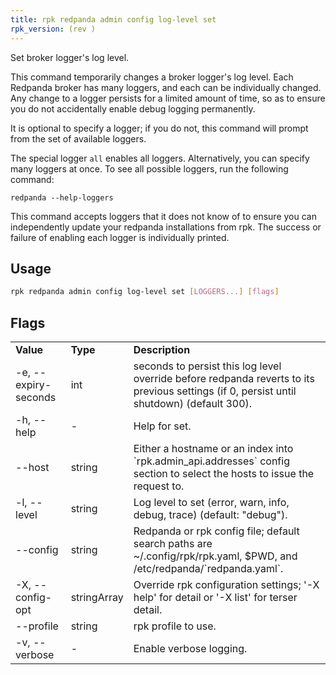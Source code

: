 ```yaml
---
title: rpk redpanda admin config log-level set
rpk_version: (rev )
---
```


<head>
  <meta name="title" content="rpk redpanda admin config log-level set | Redpanda Docs" />
  <meta name="description" content="rpk redpanda admin config log-level set" />
  <link rel="canonical" href="https://docs.redpanda.com/docs/reference/rpk/rpk-redpanda/rpk-redpanda-admin-config-log-level-set/" />
</head>

Set broker logger's log level.

This command temporarily changes a broker logger's log level. Each Redpanda
broker has many loggers, and each can be individually changed. Any change
to a logger persists for a limited amount of time, so as to ensure you do
not accidentally enable debug logging permanently.

It is optional to specify a logger; if you do not, this command will prompt
from the set of available loggers.

The special logger `all` enables all loggers. Alternatively, you can specify
many loggers at once. To see all possible loggers, run the following command:

```
redpanda --help-loggers
```

This command accepts loggers that it does not know of to ensure you can
independently update your redpanda installations from rpk. The success or
failure of enabling each logger is individually printed.

## Usage

```bash
rpk redpanda admin config log-level set [LOGGERS...] [flags]
```

## Flags

<table>
  <tbody>
    <tr>
      <td>
        <strong>Value</strong>
      </td>
      <td>
        <strong>Type</strong>
      </td>
      <td>
        <strong>Description</strong>
      </td>
    </tr>
    <tr>
      <td>-e, --expiry-seconds</td>
      <td>int</td>
      <td>
        seconds to persist this log level override before redpanda reverts to
        its previous settings (if 0, persist until shutdown) (default 300).
      </td>
    </tr>
    <tr>
      <td>-h, --help</td>
      <td>-</td>
      <td>Help for set.</td>
    </tr>
    <tr>
      <td>--host</td>
      <td>string</td>
      <td>
        Either a hostname or an index into `rpk.admin_api.addresses` config
        section to select the hosts to issue the request to.
      </td>
    </tr>
    <tr>
      <td>-l, --level</td>
      <td>string</td>
      <td>
        Log level to set (error, warn, info, debug, trace) (default: "debug").
      </td>
    </tr>
    <tr>
      <td>--config</td>
      <td>string</td>
      <td>
        Redpanda or rpk config file; default search paths are
        ~/.config/rpk/rpk.yaml, $PWD, and /etc/redpanda/`redpanda.yaml`.
      </td>
    </tr>
    <tr>
      <td>-X, --config-opt</td>
      <td>stringArray</td>
      <td>
        Override rpk configuration settings; '-X help' for detail or '-X list'
        for terser detail.
      </td>
    </tr>
    <tr>
      <td>--profile</td>
      <td>string</td>
      <td>rpk profile to use.</td>
    </tr>
    <tr>
      <td>-v, --verbose</td>
      <td>-</td>
      <td>Enable verbose logging.</td>
    </tr>
  </tbody>
</table>
